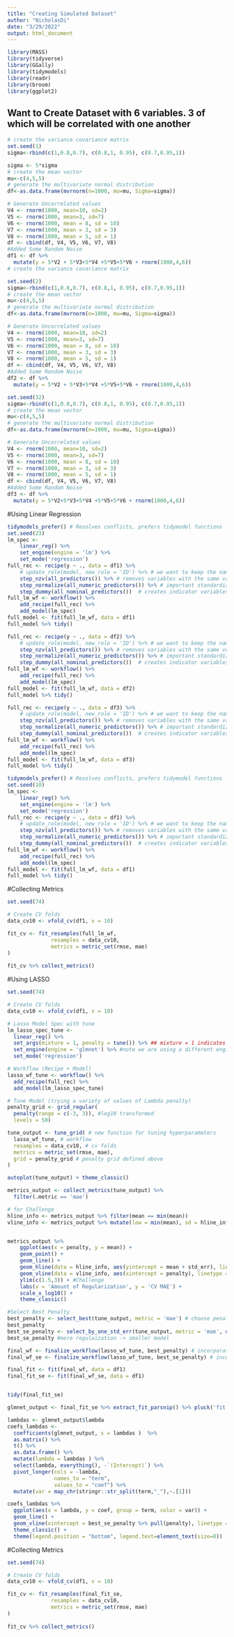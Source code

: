 ```yaml
---
title: "Creating Simulated Dataset"
author: "NicholasDi"
date: "3/29/2022"
output: html_document
---
```

```r
library(MASS)
library(tidyverse)
library(GGally)
library(tidymodels)
library(readr)
library(broom)
library(ggplot2)
```


## Want to Create Dataset with 6 variables. 3 of which will be correlated with one another 

```r
# create the variance covariance matrix
set.seed(1)
sigma<-rbind(c(1,0.8,0.7), c(0.8,1, 0.95), c(0.7,0.95,1))

sigma <- 5*sigma
# create the mean vector
mu<-c(4,5,5) 
# generate the multivariate normal distribution
df<-as.data.frame(mvrnorm(n=1000, mu=mu, Sigma=sigma))

# Generate Uncorrelated values 
V4 <- rnorm(1000, mean=10, sd=2)
V5 <- rnorm(1000, mean=3, sd=7)
V6 <- rnorm(1000, mean = 8, sd = 10)
V7 <- rnorm(1000, mean = 3, sd = 3)
V8 <- rnorm(1000, mean = 5, sd = 1)
df <- cbind(df, V4, V5, V6, V7, V8)
#Added Some Random Noise
df1 <- df %>% 
  mutate(y = 5*V2 + 5*V3+5*V4 +5*V5+5*V6 + rnorm(1000,4,6))
# create the variance covariance matrix

set.seed(2)
sigma<-rbind(c(1,0.8,0.7), c(0.8,1, 0.95), c(0.7,0.95,1))
# create the mean vector
mu<-c(4,5,5) 
# generate the multivariate normal distribution
df<-as.data.frame(mvrnorm(n=1000, mu=mu, Sigma=sigma))

# Generate Uncorrelated values 
V4 <- rnorm(1000, mean=10, sd=2)
V5 <- rnorm(1000, mean=3, sd=7)
V6 <- rnorm(1000, mean = 8, sd = 10)
V7 <- rnorm(1000, mean = 3, sd = 3)
V8 <- rnorm(1000, mean = 5, sd = 1)
df <- cbind(df, V4, V5, V6, V7, V8)
#Added Some Random Noise
df2 <- df %>% 
  mutate(y = 5*V2 + 5*V3+5*V4 +5*V5+5*V6 + rnorm(1000,4,6))

set.seed(32)
sigma<-rbind(c(1,0.8,0.7), c(0.8,1, 0.95), c(0.7,0.95,1))
# create the mean vector
mu<-c(4,5,5) 
# generate the multivariate normal distribution
df<-as.data.frame(mvrnorm(n=1000, mu=mu, Sigma=sigma))

# Generate Uncorrelated values 
V4 <- rnorm(1000, mean=10, sd=2)
V5 <- rnorm(1000, mean=3, sd=7)
V6 <- rnorm(1000, mean = 8, sd = 10)
V7 <- rnorm(1000, mean = 3, sd = 3)
V8 <- rnorm(1000, mean = 5, sd = 1)
df <- cbind(df, V4, V5, V6, V7, V8)
#Added Some Random Noise
df3 <- df %>% 
  mutate(y = 5*V2+5*V3+5*V4 +5*V5+5*V6 + rnorm(1000,4,6))
```

#Using Linear Regression 
```r
tidymodels_prefer() # Resolves conflicts, prefers tidymodel functions
set.seed(23)
lm_spec <-
    linear_reg() %>% 
    set_engine(engine = 'lm') %>% 
    set_mode('regression')
full_rec <- recipe(y ~ ., data = df1) %>%
    # update_role(model, new_role = 'ID') %>% # we want to keep the name of the model but not as a predictor or outcome
    step_nzv(all_predictors()) %>% # removes variables with the same value
    step_normalize(all_numeric_predictors()) %>% # important standardization step for LASSO
    step_dummy(all_nominal_predictors())  # creates indicator variables for categorical variables
full_lm_wf <- workflow() %>%
    add_recipe(full_rec) %>%
    add_model(lm_spec)
full_model <- fit(full_lm_wf, data = df1) 
full_model %>% tidy()
```

```r
full_rec <- recipe(y ~ ., data = df2) %>%
    # update_role(model, new_role = 'ID') %>% # we want to keep the name of the model but not as a predictor or outcome
    step_nzv(all_predictors()) %>% # removes variables with the same value
    step_normalize(all_numeric_predictors()) %>% # important standardization step for LASSO
    step_dummy(all_nominal_predictors())  # creates indicator variables for categorical variables
full_lm_wf <- workflow() %>%
    add_recipe(full_rec) %>%
    add_model(lm_spec)
full_model <- fit(full_lm_wf, data = df2) 
full_model %>% tidy()
```

```r
full_rec <- recipe(y ~ ., data = df3) %>%
    # update_role(model, new_role = 'ID') %>% # we want to keep the name of the model but not as a predictor or outcome
    step_nzv(all_predictors()) %>% # removes variables with the same value
    step_normalize(all_numeric_predictors()) %>% # important standardization step for LASSO
    step_dummy(all_nominal_predictors())  # creates indicator variables for categorical variables
full_lm_wf <- workflow() %>%
    add_recipe(full_rec) %>%
    add_model(lm_spec)
full_model <- fit(full_lm_wf, data = df3) 
full_model %>% tidy()
```


```r
tidymodels_prefer() # Resolves conflicts, prefers tidymodel functions
set.seed(10)
lm_spec <-
    linear_reg() %>% 
    set_engine(engine = 'lm') %>% 
    set_mode('regression')
full_rec <- recipe(y ~ ., data = df1) %>%
    # update_role(model, new_role = 'ID') %>% # we want to keep the name of the model but not as a predictor or outcome
    step_nzv(all_predictors()) %>% # removes variables with the same value
    step_normalize(all_numeric_predictors()) %>% # important standardization step for LASSO
    step_dummy(all_nominal_predictors())  # creates indicator variables for categorical variables
full_lm_wf <- workflow() %>%
    add_recipe(full_rec) %>%
    add_model(lm_spec)
full_model <- fit(full_lm_wf, data = df1) 
full_model %>% tidy()
```

#Collecting Metrics 
```r
set.seed(74)

# Create CV folds
data_cv10 <- vfold_cv(df1, v = 10)

fit_cv <- fit_resamples(full_lm_wf,
              resamples = data_cv10,
              metrics = metric_set(rmse, mae)
)
  
fit_cv %>% collect_metrics() 
```

#Using LASSO 
```r
set.seed(74)

# Create CV folds
data_cv10 <- vfold_cv(df1, v = 10)

# Lasso Model Spec with tune
lm_lasso_spec_tune <- 
  linear_reg() %>%
  set_args(mixture = 1, penalty = tune()) %>% ## mixture = 1 indicates Lasso
  set_engine(engine = 'glmnet') %>% #note we are using a different engine
  set_mode('regression') 

# Workflow (Recipe + Model)
lasso_wf_tune <- workflow() %>% 
  add_recipe(full_rec) %>%
  add_model(lm_lasso_spec_tune) 

# Tune Model (trying a variety of values of Lambda penalty)
penalty_grid <- grid_regular(
  penalty(range = c(-3, 3)), #log10 transformed 
  levels = 50)

tune_output <- tune_grid( # new function for tuning hyperparameters
  lasso_wf_tune, # workflow
  resamples = data_cv10, # cv folds
  metrics = metric_set(rmse, mae),
  grid = penalty_grid # penalty grid defined above
)
```

```r
autoplot(tune_output) + theme_classic()
```

```r
metrics_output <- collect_metrics(tune_output) %>%
  filter(.metric == 'mae') 

# for Challenge
hline_info <- metrics_output %>% filter(mean == min(mean))
vline_info <- metrics_output %>% mutate(low = min(mean), sd = hline_info$std_err[1]) %>% filter(mean <= low + std_err) %>% filter(mean == low | penalty == max(penalty))


metrics_output %>%
    ggplot(aes(x = penalty, y = mean)) + 
    geom_point() + 
    geom_line() + 
    geom_hline(data = hline_info, aes(yintercept = mean + std_err), linetype = 'dashed') + #Challenge
    geom_vline(data = vline_info, aes(xintercept = penalty), linetype = 'dashed') + #Challenge
    ylim(c(1.5,3)) + #Challenge
    labs(x = 'Amount of Regularization', y = 'CV MAE') + 
    scale_x_log10() + 
    theme_classic()
```

```r
#Select Best Penalty 
best_penalty <- select_best(tune_output, metric = 'mae') # choose penalty value based on lowest mae
best_penalty
best_se_penalty <- select_by_one_std_err(tune_output, metric = 'mae', desc(penalty)) # choose penalty value based on the largest penalty within 1 se of the lowest CV MAE
best_se_penalty #more regulaization -> smaller model 
```

```r
final_wf <- finalize_workflow(lasso_wf_tune, best_penalty) # incorporates penalty value to workflow
final_wf_se <- finalize_workflow(lasso_wf_tune, best_se_penalty) # incorporates penalty value to workflow

final_fit <- fit(final_wf, data = df1)
final_fit_se <- fit(final_wf_se, data = df1)


tidy(final_fit_se)
```

```r
glmnet_output <- final_fit_se %>% extract_fit_parsnip() %>% pluck('fit') # way to get the original glmnet output

lambdas <- glmnet_output$lambda
coefs_lambdas <- 
  coefficients(glmnet_output, s = lambdas )  %>% 
  as.matrix() %>%  
  t() %>% 
  as.data.frame() %>% 
  mutate(lambda = lambdas ) %>% 
  select(lambda, everything(), -`(Intercept)`) %>% 
  pivot_longer(cols = -lambda, 
               names_to = "term", 
               values_to = "coef") %>%
  mutate(var = map_chr(stringr::str_split(term,"_"),~.[1]))

coefs_lambdas %>%
  ggplot(aes(x = lambda, y = coef, group = term, color = var)) +
  geom_line() +
  geom_vline(xintercept = best_se_penalty %>% pull(penalty), linetype = 'dashed') + 
  theme_classic() + 
  theme(legend.position = "bottom", legend.text=element_text(size=8))
```

#Collecting Metrics 
```r
set.seed(74)

# Create CV folds
data_cv10 <- vfold_cv(df1, v = 10)

fit_cv <- fit_resamples(final_fit_se,
              resamples = data_cv10,
              metrics = metric_set(rmse, mae)
)
  
fit_cv %>% collect_metrics() 
```








